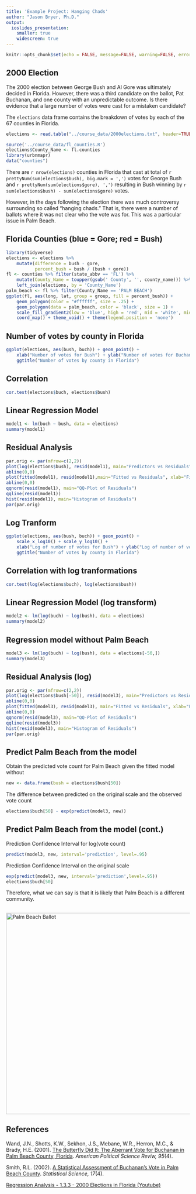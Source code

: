 ```yaml
---
title: 'Example Project: Hanging Chads'
author: "Jason Bryer, Ph.D."
output: 
  ioslides_presentation:
    smaller: true
    widescreen: true
---
```


```r
knitr::opts_chunk$set(echo = FALSE, message=FALSE, warning=FALSE, error =FALSE)
```

## 2000 Election 

The 2000 election between George Bush and Al Gore was ultimately decided in Florida. However, there was a third candidate on the ballot, Pat Buchanan, and one county with an unpredictable outcome. Is there evidence that a large number of votes were cast for a mistaken candidate?

The `elections` data frame contains the breakdown of votes by each of the 67 counties in Florida.

```r
elections <- read.table("../course_data/2000elections.txt", header=TRUE)
```

```r
source('../course_data/fl_counties.R')
elections$County_Name <- fl.counties
library(urbnmapr)
data("counties")
```

There are `r nrow(elections)` counties in Florida that cast at total of `r prettyNum(sum(elections$bush), big.mark = ',')` votes for George Bush and `r prettyNum(sum(elections$gore), ',')` resulting in Bush winning by `r sum(elections$bush) - sum(elections$gore)` votes.

However, in the days following the election there was much controversy surrounding so called "hanging chads." That is, there were a number of ballots where it was not clear who the vote was for. This was a particular issue in Palm Beach. 

## Florida Counties (blue = Gore; red = Bush)

```r
library(tidyverse)
elections <- elections %>% 
	mutate(difference = bush - gore,
		   percent_bush = bush / (bush + gore))
fl <- counties %>% filter(state_abbv == 'FL') %>%
	mutate(County_Name = toupper(gsub(' County', '', county_name))) %>%
	left_join(elections, by = 'County_Name')
palm_beach <- fl %>% filter(County_Name == 'PALM BEACH')
ggplot(fl, aes(long, lat, group = group, fill = percent_bush)) + 
	geom_polygon(color = "#ffffff", size = .25) +
	geom_polygon(data = palm_beach, color = 'black', size = 1) +
	scale_fill_gradient2(low = 'blue', high = 'red', mid = 'white', midpoint = 0.5) +
	coord_map() + theme_void() + theme(legend.position = 'none')
```

## Number of votes by county in Florida 

```r
ggplot(elections, aes(bush, buch)) + geom_point() +
	xlab("Number of votes for Bush") + ylab("Number of votes for Buchanan") +
	ggtitle("Number of votes by county in Florida")
```

## Correlation

```r
cor.test(elections$buch, elections$bush)
```

## Linear Regression Model

```r
model1 <- lm(buch ~ bush, data = elections)
summary(model1)
```


## Residual Analysis 

```r
par.orig <- par(mfrow=c(2,2))
plot(log(elections$bush), resid(model1), main="Predictors vs Residuals")
abline(0,0)
plot(fitted(model1), resid(model1),main="Fitted vs Residuals", xlab="Fitted Values")
abline(0,0)
qqnorm(resid(model1), main="QQ-Plot of Residuals")
qqline(resid(model1))
hist(resid(model1), main="Histogram of Residuals")
par(par.orig)
```

## Log Tranform 

```r
ggplot(elections, aes(bush, buch)) + geom_point() +
	scale_x_log10() + scale_y_log10() +
	xlab("Log of number of votes for Bush") + ylab("Log of number of votes for Buchanan") +
	ggtitle("Number of votes by county in Florida")
```

## Correlation with log tranformations

```r
cor.test(log(elections$buch), log(elections$bush))
```

## Linear Regression Model (log transform)

```r
model2 <- lm(log(buch) ~ log(bush), data = elections)
summary(model2)
```

## Regression model without Palm Beach

```r
model3 <- lm(log(buch) ~ log(bush), data = elections[-50,])
summary(model3)
```

## Residual Analysis (log) 

```r
par.orig <- par(mfrow=c(2,2))
plot(log(elections$bush[-50]), resid(model3), main="Predictors vs Residuals")
abline(0,0)
plot(fitted(model3), resid(model3), main="Fitted vs Residuals", xlab="Fitted Values")
abline(0,0)
qqnorm(resid(model3), main="QQ-Plot of Residuals")
qqline(resid(model3))
hist(resid(model3), main="Histogram of Residuals")
par(par.orig)
```

## Predict Palm Beach from the model

Obtain the predicted vote count for Palm Beach given the fitted model without

```r
new <- data.frame(bush = elections$bush[50])
```

The difference between predicted on the original scale and the observed vote count

```r
elections$buch[50] - exp(predict(model3, new))
```

## Predict Palm Beach from the model (cont.)

Prediction Confidence Interval for log(vote count)

```r
predict(model3, new, interval='prediction', level=.95)
```

Prediction Confidence Interval on the original scale

```r
exp(predict(model3, new, interval='prediction',level=.95))
elections$buch[50]
```

Therefore, what we can say is that it is likely that Palm Beach is a different community.


##

<img src='Palm_Beach_Ballot.png' alt='Palm Beach Ballot' height = '550' />


## References

Wand, J.N., Shotts, K.W., Sekhon, J.S., Mebane, W.R., Herron, M.C., & Brady, H.E. (2001). [The Butterfly Did It: The Aberrant Vote for Buchanan in Palm Beach County, Florida](http://sekhon.berkeley.edu/papers/butterfly.pdf). *American Political Science Reviw, 95*(4).

Smith, R.L. (2002). [A Statistical Assessment of Buchanan’s Vote in Palm Beach County](https://projecteuclid.org/download/pdf_1/euclid.ss/1049993203). *Statistical Science, 17*(4).

[Regression Analysis - 1.3.3 - 2000 Elections in Florida (Youtube)](https://www.youtube.com/watch?v=C0NPK24YByM)
